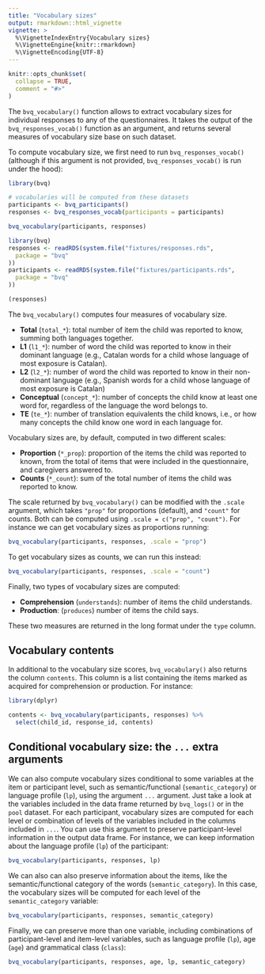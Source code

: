 ---
title: "Vocabulary sizes"
output: rmarkdown::html_vignette
vignette: >
  %\VignetteIndexEntry{Vocabulary sizes}
  %\VignetteEngine{knitr::rmarkdown}
  %\VignetteEncoding{UTF-8}
---

```{r, include = FALSE}
knitr::opts_chunk$set(
  collapse = TRUE,
  comment = "#>"
)
```

The `bvq_vocabulary()` function allows to extract vocabulary sizes for individual responses to any of the questionnaires. It takes the output of the `bvq_responses_vocab()` function as an argument, and returns several measures of vocabulary size base on such dataset.

To compute vocabulary size, we first need to run `bvq_responses_vocab()` (although if this argument is not provided, `bvq_responses_vocab()` is run under the hood):

```{r responses, echo=TRUE, eval=FALSE, message=FALSE, warning=FALSE, paged.print=FALSE}
library(bvq)

# vocabularies will be computed from these datasets
participants <- bvq_participants()
responses <- bvq_responses_vocab(participants = participants)

bvq_vocabulary(participants, responses)
```

```{r load-responses, echo=FALSE, message=FALSE, warning=FALSE, paged.print=FALSE}
library(bvq)
responses <- readRDS(system.file("fixtures/responses.rds",
  package = "bvq"
))
participants <- readRDS(system.file("fixtures/participants.rds",
  package = "bvq"
))

(responses)
```


The `bvq_vocabulary()` computes four measures of vocabulary size.

* **Total** (`total_*`): total number of item the child was reported to know, summing both languages together.
* **L1** (`l1_*`): number of word the child was reported to know in their dominant language (e.g., Catalan words for a child whose language of most exposure is Catalan).
* **L2** (`l2_*`): number of word the child was reported to know in their non-dominant language (e.g., Spanish words for a child whose language of most exposure is Catalan)
* **Conceptual** (`concept_*`): number of concepts the child know at least one word for, regardless of the language the word belongs to.
* **TE** (`te_*`): number of translation equivalents the child knows, i.e., or how many concepts the child know one word in each language for.

Vocabulary sizes are, by default, computed in two different scales:

* **Proportion** (`*_prop`): proportion of the items the child was reported to known, from the total of items that were included in the questionnaire, and caregivers answered to.
* **Counts** (`*_count`): sum of the total number of items the child was reported to know.

The scale returned by `bvq_vocabulary()` can be modified with the `.scale` argument, which takes `"prop"` for proportions (default), and `"count"` for counts. Both can be computed using `.scale = c("prop", "count")`. For instance we can get vocabulary sizes as proportions running:

```{r props, echo=FALSE, message=FALSE, warning=FALSE, paged.print=FALSE}
bvq_vocabulary(participants, responses, .scale = "prop")
```


To get vocabulary sizes as counts, we can run this instead:

```{r counts, echo=FALSE, message=FALSE, warning=FALSE, paged.print=FALSE}
bvq_vocabulary(participants, responses, .scale = "count")
```

Finally, two types of vocabulary sizes are computed:

* **Comprehension** (`understands`): number of items the child understands.
* **Production**: (`produces`) number of items the child says.

These two measures are returned in the long format under the `type` column.

## Vocabulary contents

In additional to the vocabulary size scores, `bvq_vocabulary()` also returns the column `contents`. This column is a list containing the items marked as acquired for comprehension or production. For instance:

```{r contents, echo=FALSE, message=FALSE, warning=FALSE, paged.print=FALSE}
library(dplyr)

contents <- bvq_vocabulary(participants, responses) %>%
  select(child_id, response_id, contents)
```

## Conditional vocabulary size: the `...` extra arguments

We can also compute vocabulary sizes conditional to some variables at the item or participant level, such as semantic/functional (`semantic_category`) or language profile (`lp`), using the argument `...` argument. Just take a look at the variables included in the data frame returned by `bvq_logs()` or in the `pool` dataset. For each participant, vocabulary sizes are computed for each level or combination of levels of the variables included in the columns included in `...`. You can use this argument to preserve participant-level information in the output data frame. For instance, we can keep information about the language profile (`lp`) of the participant:

```{r by-lp, echo=TRUE, eval = FALSE, message=FALSE, warning=FALSE, paged.print=FALSE}
bvq_vocabulary(participants, responses, lp)
```

We can also can also preserve information about the items, like the semantic/functional category of the words (`semantic_category`). In this case, the vocabulary sizes will be computed for each level of the `semantic_category` variable:

```{r by-semantic-category, echo=TRUE, message=FALSE, warning=FALSE, paged.print=FALSE}
bvq_vocabulary(participants, responses, semantic_category)
```

Finally, we can preserve more than one variable, including combinations of participant-level and item-level variables, such as language profile (`lp`), age (`age`) and grammatical class (`class`):

```{r by-mult, echo=TRUE, message=FALSE, warning=FALSE, paged.print=FALSE}
bvq_vocabulary(participants, responses, age, lp, semantic_category)
```





